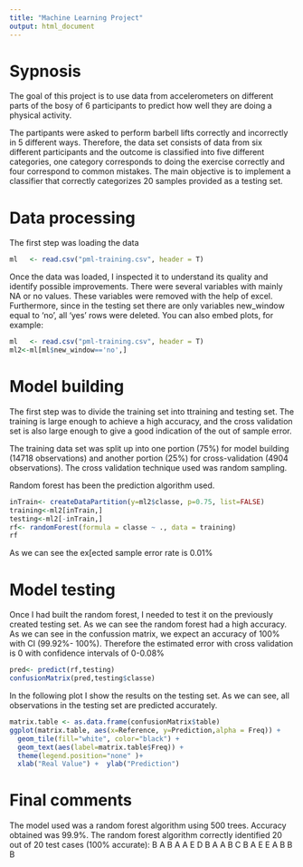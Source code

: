 ```yaml
---
title: "Machine Learning Project"
output: html_document
---
```


# Sypnosis #

The goal of this project is to use data from accelerometers on different parts of the bosy of 6 participants to predict how well they are doing a physical activity. 

The partipants were asked to perform barbell lifts correctly and incorrectly in 5 different ways. Therefore, the data set consists of data from six different participants and the outcome is classified into five different categories, one category corresponds to doing the exercise correctly and four correspond to common mistakes. The main objective is to implement a classifier that correctly categorizes 20 samples provided as a testing set.

# Data processing #

The first step was loading the data
```r
ml   <- read.csv("pml-training.csv", header = T)
```

Once the data was loaded, I inspected it to understand its quality and identify possible improvements. There were several variables with mainly NA or no values. These variables were removed with the help of excel. Furthermore, since in the testing set there are only variables new_window equal to 'no', all 'yes' rows were deleted.
You can also embed plots, for example:

```r
ml   <- read.csv("pml-training.csv", header = T)
ml2<-ml[ml$new_window=='no',]
```


# Model building #

The first step was to divide the training set into ttraining and testing set. The training is large enough to achieve a  high accuracy, and the cross validation set is also large enough to give a good indication of the out of sample error.

The training data set was split up into one portion (75%) for model building (14718 observations) and another portion (25%) for cross-validation (4904 observations). The cross validation technique used was random sampling.

Random forest has been the prediction algorithm used. 

```r
inTrain<- createDataPartition(y=ml2$classe, p=0.75, list=FALSE) 
training<-ml2[inTrain,] 
testing<-ml2[-inTrain,]
rf<- randomForest(formula = classe ~ ., data = training) 
rf
```


As we can see the ex[ected sample error rate is 0.01%


# Model testing #

Once I had built the random forest, I needed to test it on the previously created testing set. As we can see the random forest had a high accuracy.
As we can see in the confussion matrix, we expect an accuracy of 100% with CI (99.92%- 100%). Therefore the estimated error with cross validation is 0 with confidence intervals of 0-0.08%

```r
pred<- predict(rf,testing)
confusionMatrix(pred,testing$classe)
```

In the following plot I show the results on the testing set. As we can see, all observations in the testing set are predicted accurately.
```r
matrix.table <- as.data.frame(confusionMatrix$table)
ggplot(matrix.table, aes(x=Reference, y=Prediction,alpha = Freq)) +
  geom_tile(fill="white", color="black") +
  geom_text(aes(label=matrix.table$Freq)) +
  theme(legend.position="none" )+
  xlab("Real Value") +  ylab("Prediction") 
```


# Final comments #

The model used was a random forest algorithm using 500 trees. Accuracy obtained was 99.9%. The random forest algorithm correctly identified 20 out of 20 test cases (100% accurate): B A B A A E D B A A B C B A E E A B B B

